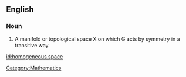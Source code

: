 ==English==
{{wikipedia}}
===Noun===
{{en-noun}}

# A manifold or topological space X on which G acts by symmetry in a transitive way.

[[Category:Mathematics]]

[[id:homogeneous space]]